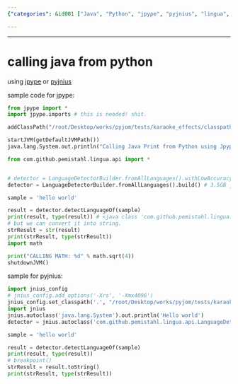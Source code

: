 ```yaml
---
{"categories": &id001 ["Java", "Python", "jpype", "pyjnius", "lingua", "text analysis", "language detection"], "category": "Python programming", "date": "2022-09-08 12:48:25", "description": "This article discusses the process of calling Java code from Python using jpype or pyjnius libraries, allowing for seamless integration between the two languages. Additionally, it covers the usage of the com.github.pemistahl.lingua.api library to detect the language within a given text.", "tags": *id001, "title": "calling java from python"}

---
```


------

# calling java from python

using [jpype](https://jpype.readthedocs.io/en/latest/userguide.html?highlight=jar#class-paths) or [pyjnius](https://github.com/kivy/pyjnius)

sample code for jpype:

```python
from jpype import *
import jpype.imports # this is needed! shit.

addClassPath("/root/Desktop/works/pyjom/tests/karaoke_effects/classpath/lingua.jar")

startJVM(getDefaultJVMPath())
java.lang.System.out.println("Calling Java Print from Python using Jpype!")

from com.github.pemistahl.lingua.api import *


# detector = LanguageDetectorBuilder.fromAllLanguages().withLowAccuracyMode().build()
detector = LanguageDetectorBuilder.fromAllLanguages().build() # 3.5GB just for detecting language! it is somehow crazy.

sample = 'hello world'

result = detector.detectLanguageOf(sample)
print(result, type(result)) # <java class 'com.github.pemistahl.lingua.api.Language'>
# but we can convert it into string.
strResult = str(result)
print(strResult, type(strResult))
import math

print("CALLING MATH: %d" % math.sqrt(4))
shutdownJVM()
```

sample for pyjnius:

```python
import jnius_config
# jnius_config.add_options('-Xrs', '-Xmx4096')
jnius_config.set_classpath('.', "/root/Desktop/works/pyjom/tests/karaoke_effects/classpath/lingua.jar")
import jnius
jnius.autoclass('java.lang.System').out.println('Hello world')
detector = jnius.autoclass('com.github.pemistahl.lingua.api.LanguageDetectorBuilder').fromAllLanguages().build()

sample = 'hello world'

result = detector.detectLanguageOf(sample)
print(result, type(result))
# breakpoint()
strResult = result.toString()
print(strResult, type(strResult))
```

